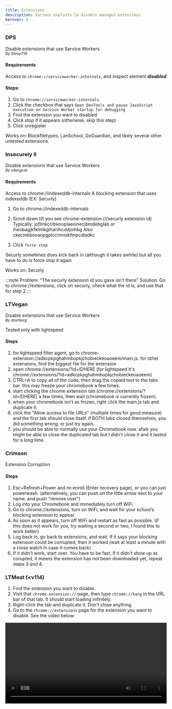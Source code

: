 ```yaml
---
title: Extensions
description: Various exploits to disable managed extensions
kernver: 0
---
```



<PageHeader title={frontmatter.title} description={frontmatter.description} author={frontmatter.author} link={frontmatter.link} kernver={frontmatter.kernver} nolower={frontmatter.nolower}/>

### DPS

Disable extensions that use Service Workers<br/>
<small><i>By Shrey719</i><br/></small>

#### Requirements
Access to `chrome://serviceworker-internals`, and inspect element ***disabled***

#### Steps:
1. Go to `chrome://serviceworker-internals`.
2. Click the checkbox that says `Open DevTools and pause JavaScript execution on Service Worker startup for debugging`
3. Find the extension you want to disabled
4. Click stop if it appears (otherwise, skip this step)
5. Click unregister

Works on: Blockfiletypes, LanSchool, GoGuardian, and likely several other untested extensions.

### Insecurely II

Disable extensions that use Service Workers<br/>
<small><i>By vibingcat</i><br/></small>

#### Requirements
Access to chrome://indexeddb-internals
A blocking extension that uses indexeddb (EX: Securly)

1. Go to chrome://indexeddb-internals
2. Scroll down till you see chrome-extension://(securly extension id)
    Typically: joflmkccibkooplaeoinecjbmdebglab or iheobagjkfklnlikgihanlhcddjoihkg
    Also ckecmkbnoanpgplccmnoikfmpcdladkc

3. Click `force stop`

Securly sometimes does kick back in (although it takes awhile) but all you have to do is force stop it again

Works on: Securly

:::note
Problem: “The securly extension id you gave isn’t there”
Solution: Go to chrome://extensions, click on securly, check what the id is, and use that for step 2
:::

### LTVegan

Disable extensions that use Service Workers<br/>
<small><i>By doxrberg</i><br/></small>

Tested only with lightspeed

#### Steps
1. for lightspeed filter agent, go to chrome-extension://adkcpkpghahmbopkjchobieckeoaoeem/main.js. for other extensions, find the biggest file for the extension
2. open chrome://extensions/?id=IDHERE (for lightspeed it's chrome://extensions/?id=adkcpkpghahmbopkjchobieckeoaoeem)
3. CTRL+A to copy all of the code, then drag the copied text to the tabs bar. this may freeze your chromebook a few times.
4. start clicking the chrome extension tab (chrome://extensions/?id=IDHERE) a few times, then wait (chromebook is currently frozen).
5. when your chromebook isn't as frozen, right click the main.js tab and duplicate it.
6. click the "Allow access to file URLs" (multiple times for good measure) and the first tab should close itself. if BOTH tabs closed themselves, you did something wrong, or just try again.
7. you should be able to normally use your Chromebook now. afaik you might be able to close the duplicated tab but I didn't close it and it lasted for a long time.


### Crimson

Extension Corruption<br/>

#### Steps
1. Esc+Refresh+Power and re-enroll (Enter recovery page), or you can just powerwash. (alternatively, you can push on the little arrow next to your name, and push "remove user")
2. Log into your Chromebook and immediately turn off WiFi 
3. Go to chrome://extensions, turn on WiFi, and wait for your school’s blocking extension to appear.
4. As soon as it appears, turn off WiFi and restart as fast as possible. (if this does not work for you, try waiting a second or two, I found this to work better)
5. Log back in, go back to extensions, and wait. If it says your blocking extension could be corrupted, then it worked (wait at least a minute with a close watch in case it comes back)
6. If it didn’t work, start over. You have to be fast, if it didn't show up as corupted,  it means the extension has not been downloaded yet, repeat steps 3 and 4. 

### LTMeat (\<v114)

1. Find the extension you want to disable.
2. Visit that `chrome-extension://` page, then type `chrome://hang` in the URL bar of that tab. It should start loading infinitely.
3. Right-click the tab and duplicate it. Don't close anything.
4. Go to the `chrome://extensions` page for the extension you want to disable. See the video below:

<video controls width="100%">
  <source src="https://ltmeat.bypassi.com/img/vid.webm" type="video/webm" />

  Your browser does not support the video tag.
</video>

5. If that page has any sort of switch, such as "Allow access to file URLs", click that switch. If there are no clickable switches, cry in a corner or something.

The extension should now be broken, assuming you clicked the switch! Only one of the two duplicate tabs should be left standing. You can close your tabs now. Refer to the help section for more help.
